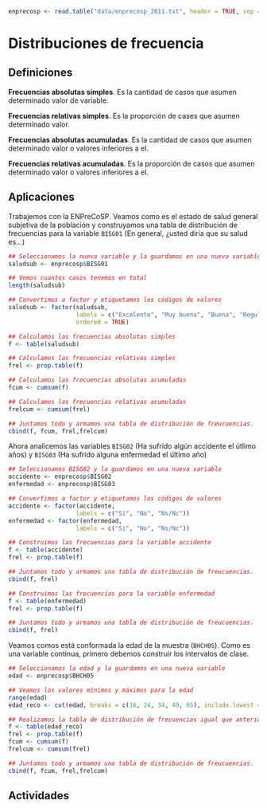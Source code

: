 ```r
enprecosp <- read.table("data/enprecosp_2011.txt", header = TRUE, sep = "|")
```

# Distribuciones de frecuencia {#frec}

## Definiciones
**Frecuencias absolutas simples**. Es la cantidad de casos que asumen determinado valor de variable.

**Frecuencias relativas simples**. Es la proporción de cases que asumen determinado valor.

**Frecuencias absolutas acumuladas**. Es la cantidad de casos que asumen determinado valor o valores inferiores a el.

**Frecuencias relativas acumuladas**. Es la proporción de casos que asumen determinado valor o valores inferiores a el.

## Aplicaciones
Trabajemos con la ENPreCoSP. Veamos como es el estado de salud general subjetiva de la población y construyamos una tabla de distribución de frecuencias para la variable `BISG01` (En general, ¿usted diría que su salud es...)

```r
## Seleccionamos la nueva variable y la guardamos en una nueva variable
saludsub <- enprecosp$BISG01

## Vemos cuantos casos tenemos en total
length(saludsub)

## Convertimos a factor y etiquetamos los códigos de valores
saludsub <- factor(saludsub,
                   labels = c("Excelente", "Muy buena", "Buena", "Regular", "Mala"),
                   ordered = TRUE)

## Calculamos las frecuencias absolutas simples
f <- table(saludsub)

## Calculamos las frecuencias relativas simples
frel <- prop.table(f)

## Calculamos las frecuencias absolutas acumuladas
fcum <- cumsum(f)

## Calculamos las frecuencias relativas acumuladas
frelcum <- cumsum(frel)

## Juntamos todo y armamos una tabla de distribución de freucuencias.
cbind(f, fcum, frel,frelcum)
```

Ahora analicemos las variables `BISG02` (Ha sufrido algún accidente el útlimo años) y `BISG03` (Ha sufrido alguna enfermedad el último año)

```r
## Seleccionamos BISG02 y la guardamos en una nueva variable
accidente <- enprecosp$BISG02
enfermedad <- enprecosp$BISG03

## Convertimos a factor y etiquetamos los códigos de valores
accidente <- factor(accidente,
                   labels = c("Sí", "No", "Ns/Nc"))
enfermedad <- factor(enfermedad,
                   labels = c("Sí", "No", "Ns/Nc"))

## Construimos las frecuencias para la variable accidente
f <- table(accidente)
frel <- prop.table(f)

## Juntamos todo y armamos una tabla de distribución de freucuencias.
cbind(f, frel)

## Construimos las frecuencias para la variable enfermedad
f <- table(enfermedad)
frel <- prop.table(f)

## Juntamos todo y armamos una tabla de distribución de freucuencias.
cbind(f, frel)
```

Veamos comos está conformada la edad de la muestra (`BHCH05`). Como es una variable continua, primero debemos construir los intervalos de clase.

```r
## Seleccionamos la edad y la guardamos en una nueva variable
edad <- enprecosp$BHCH05

## Veamos los valores mínimos y máximos para la edad
range(edad)
edad_reco <- cut(edad, breaks = c(16, 24, 34, 49, 65), include.lowest = TRUE)

## Realizamos la tabla de distribución de frecuencias igual que anteriormente
f <- table(edad_reco)
frel <- prop.table(f)
fcum <- cumsum(f)
frelcum <- cumsum(frel)

## Juntamos todo y armamos una tabla de distribución de freucuencias.
cbind(f, fcum, frel,frelcum)

```


## Actividades



<!-- # Operaciones básicas -->

<!-- Comencemos calculando una proporción. Supongamos que realizamos 10 mediciones para la variables rendimiento escolar. La variable puede tomar tres valores: bajo, medio y alto. -->

<!-- ```{r} -->
<!-- rendimiento <- c(1, 3, 1, 2, 2, 1, 2, 2, 3, 2) -->

<!-- rendimiento <- factor(rendimiento, -->
<!--                       labels = c("bajo", "medio", "alto"), -->
<!--                       ordered = TRUE) -->

<!-- rendimiento -->
<!-- ``` -->

